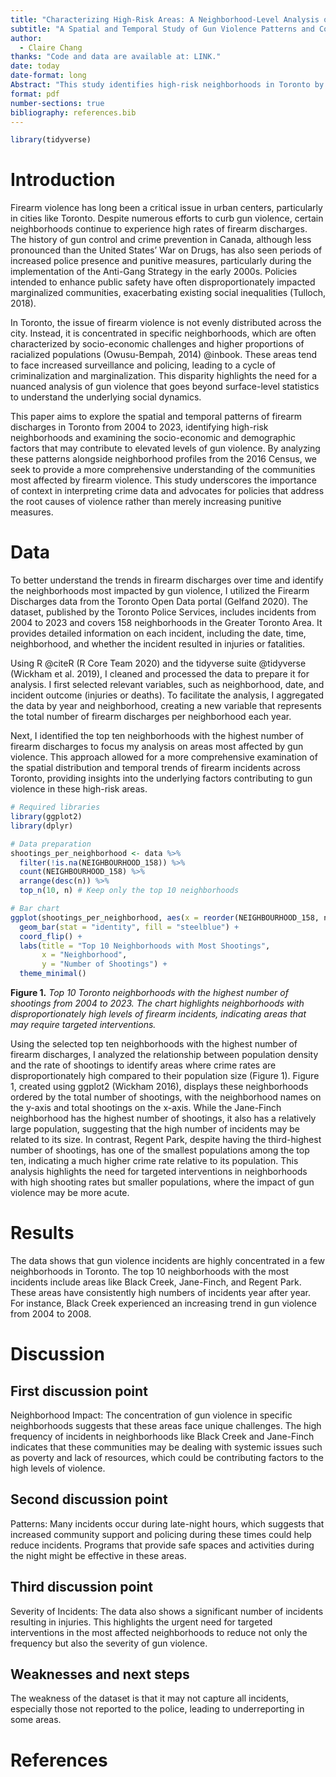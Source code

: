 ```yaml
---
title: "Characterizing High-Risk Areas: A Neighborhood-Level Analysis of Gun Violence Patterns in Toronto"
subtitle: "A Spatial and Temporal Study of Gun Violence Patterns and Community Impact from 2004 to 2024"
author: 
  - Claire Chang
thanks: "Code and data are available at: LINK."
date: today
date-format: long
Abstract: "This study identifies high-risk neighborhoods in Toronto by analyzing the spatial and temporal distribution of firearm discharges from 2004 to 2023. Our findings reveal that gun violence is highly concentrated in specific areas, with a significant increase in incidents during late-night hours. The results underscore the need for targeted interventions in these high-risk communities to mitigate gun violence and enhance public safety. This analysis provides critical insights into the spatial patterns of gun violence, highlighting areas that require focused policy efforts and community support"
format: pdf
number-sections: true
bibliography: references.bib
---
```


```r
library(tidyverse)
```

# Introduction

Firearm violence has long been a critical issue in urban centers, particularly in cities like Toronto. Despite numerous efforts to curb gun violence, certain neighborhoods continue to experience high rates of firearm discharges. The history of gun control and crime prevention in Canada, although less pronounced than the United States' War on Drugs, has also seen periods of increased police presence and punitive measures, particularly during the implementation of the Anti-Gang Strategy in the early 2000s. Policies intended to enhance public safety have often disproportionately impacted marginalized communities, exacerbating existing social inequalities (Tulloch, 2018). 

In Toronto, the issue of firearm violence is not evenly distributed across the city. Instead, it is concentrated in specific neighborhoods, which are often characterized by socio-economic challenges and higher proportions of racialized populations (Owusu-Bempah, 2014) @inbook. These areas tend to face increased surveillance and policing, leading to a cycle of criminalization and marginalization. This disparity highlights the need for a nuanced analysis of gun violence that goes beyond surface-level statistics to understand the underlying social dynamics.

This paper aims to explore the spatial and temporal patterns of firearm discharges in Toronto from 2004 to 2023, identifying high-risk neighborhoods and examining the socio-economic and demographic factors that may contribute to elevated levels of gun violence. By analyzing these patterns alongside neighborhood profiles from the 2016 Census, we seek to provide a more comprehensive understanding of the communities most affected by firearm violence. This study underscores the importance of context in interpreting crime data and advocates for policies that address the root causes of violence rather than merely increasing punitive measures.

# Data {#sec-data}

To better understand the trends in firearm discharges over time and identify the neighborhoods most impacted by gun violence, I utilized the Firearm Discharges data from the Toronto Open Data portal (Gelfand 2020). The dataset, published by the Toronto Police Services, includes incidents from 2004 to 2023 and covers 158 neighborhoods in the Greater Toronto Area. It provides detailed information on each incident, including the date, time, neighborhood, and whether the incident resulted in injuries or fatalities.

Using R @citeR (R Core Team 2020) and the tidyverse suite @tidyverse (Wickham et al. 2019), I cleaned and processed the data to prepare it for analysis. I first selected relevant variables, such as neighborhood, date, and incident outcome (injuries or deaths). To facilitate the analysis, I aggregated the data by year and neighborhood, creating a new variable that represents the total number of firearm discharges per neighborhood each year.

Next, I identified the top ten neighborhoods with the highest number of firearm discharges to focus my analysis on areas most affected by gun violence. This approach allowed for a more comprehensive examination of the spatial distribution and temporal trends of firearm incidents across Toronto, providing insights into the underlying factors contributing to gun violence in these high-risk areas.

```r
# Required libraries
library(ggplot2)
library(dplyr)

# Data preparation
shootings_per_neighborhood <- data %>%
  filter(!is.na(NEIGHBOURHOOD_158)) %>%
  count(NEIGHBOURHOOD_158) %>%
  arrange(desc(n)) %>%
  top_n(10, n) # Keep only the top 10 neighborhoods

# Bar chart
ggplot(shootings_per_neighborhood, aes(x = reorder(NEIGHBOURHOOD_158, n), y = n)) +
  geom_bar(stat = "identity", fill = "steelblue") +
  coord_flip() +
  labs(title = "Top 10 Neighborhoods with Most Shootings",
       x = "Neighborhood",
       y = "Number of Shootings") +
  theme_minimal()

```

**Figure 1.** *Top 10 Toronto neighborhoods with the highest number of shootings from 2004 to 2023. The chart highlights neighborhoods with disproportionately high levels of firearm incidents, indicating areas that may require targeted interventions.*

Using the selected top ten neighborhoods with the highest number of firearm discharges, I analyzed the relationship between population density and the rate of shootings to identify areas where crime rates are disproportionately high compared to their population size (Figure 1). Figure 1, created using ggplot2 (Wickham 2016), displays these neighborhoods ordered by the total number of shootings, with the neighborhood names on the y-axis and total shootings on the x-axis. While the Jane-Finch neighborhood has the highest number of shootings, it also has a relatively large population, suggesting that the high number of incidents may be related to its size. In contrast, Regent Park, despite having the third-highest number of shootings, has one of the smallest populations among the top ten, indicating a much higher crime rate relative to its population. This analysis highlights the need for targeted interventions in neighborhoods with high shooting rates but smaller populations, where the impact of gun violence may be more acute.



# Results
The data shows that gun violence incidents are highly concentrated in a few neighborhoods in Toronto. The top 10 neighborhoods with the most incidents include areas like Black Creek, Jane-Finch, and Regent Park. These areas have consistently high numbers of incidents year after year. For instance, Black Creek experienced an increasing trend in gun violence from 2004 to 2008.

# Discussion

## First discussion point {#sec-first-point}

Neighborhood Impact: The concentration of gun violence in specific neighborhoods suggests that these areas face unique challenges. The high frequency of incidents in neighborhoods like Black Creek and Jane-Finch indicates that these communities may be dealing with systemic issues such as poverty and lack of resources, which could be contributing factors to the high levels of violence.

## Second discussion point

Patterns: Many incidents occur during late-night hours, which suggests that increased community support and policing during these times could help reduce incidents. Programs that provide safe spaces and activities during the night might be effective in these areas.

## Third discussion point

Severity of Incidents: The data also shows a significant number of incidents resulting in injuries. This highlights the urgent need for targeted interventions in the most affected neighborhoods to reduce not only the frequency but also the severity of gun violence.

## Weaknesses and next steps

The weakness of the dataset is that it may not capture all incidents, especially those not reported to the police, leading to underreporting in some areas.

\newpage

# References
